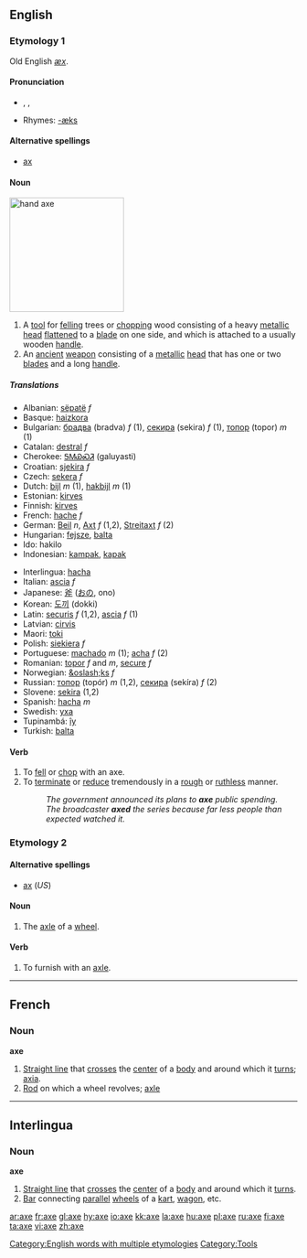 {{wikipedia}}
==English==

[[Category:English words with multiple etymologies]]
===Etymology 1===
Old English ''[[æx]]''.

====Pronunciation====
* {{AHD|ăks}}, {{IPA|/æks/}}, {{SAMPA|/{ks/}}
* Rhymes: [[Rhymes:English:-æks|-æks]]

====Alternative spellings====
*[[ax#Etymology 2|ax]]

====Noun====
[[Image:Accetta.jpg|thumb|right|200px|hand axe]]
{{en-noun}}

#[[Category:Tools]] A [[tool]] for [[fell]]ing trees or [[chop]]ping wood consisting of a heavy [[metallic]] [[head]] [[flatten]]ed to a [[blade]] on one side, and which is attached to a usually wooden [[handle]].
#An [[ancient]] [[weapon]] consisting of a [[metallic]] [[head]] that has one or two [[blade]]s and a long [[handle]].

=====Translations=====
{{rfc-trans}}
{{top}}
*Albanian: [[sëpatë]] ''f''
*Basque: [[haizkora]]
*Bulgarian: [[брадва]] (bradva) ''f'' (1), [[секира]] (sekira) ''f'' (1), [[топор]] (topor) ''m'' (1)
*Catalan: [[destral]] ''f''
*Cherokee: [[ᎦᎷᏯᏍᏘ]] (galuyasti)
*Croatian: [[sjekira]] ''f''
*Czech: [[sekera]] ''f''
*Dutch: [[bijl]] ''m'' (1), [[hakbijl]] ''m'' (1)
*Estonian: [[kirves]]
*Finnish: [[kirves]]
*French: [[hache]] ''f''
*German: [[Beil]] ''n'', [[Axt]] ''f'' (1,2), [[Streitaxt]] ''f'' (2)
*Hungarian: [[fejsze]], [[balta]]
*Ido: hakilo
*Indonesian: [[kampak]], [[kapak]]
{{mid}}
*Interlingua: [[hacha]]
*Italian: [[ascia]] ''f''
*Japanese: [[斧]] ([[おの]], ono)
*Korean: [[도끼]] (dokki)
*Latin: [[securis]] ''f'' (1,2), [[ascia]] ''f'' (1)
*Latvian: [[cirvis]] {{m}}
*Maori: [[toki]]
*Polish: [[siekiera]] ''f''
*Portuguese: [[machado]] ''m'' (1); [[acha]] ''f'' (2)
*Romanian: [[topor]] ''f'' and ''m'', [[secure]] ''f''
*Norwegian: [[&oslash;ks]] ''f''
*Russian: [[топор]] (topór) ''m'' (1,2), [[секира]] (sekíra) ''f'' (2)
*Slovene: [[sekira]] {{f}} (1,2)
*Spanish: [[hacha]] ''m''
*Swedish: [[yxa]]
*Tupinambá: [[îy]]
*Turkish: [[balta]]
{{bottom}}

====Verb====
{{en-verb|ax|ing}}

# To [[fell]] or [[chop]] with an axe.
# To [[terminate]] or [[reduce]] tremendously in a [[rough]] or [[ruthless]] manner.
#:''The government announced its plans to '''axe''' public spending.''
#:''The broadcaster '''axed''' the series because far less people than expected watched it.''

===Etymology 2===
====Alternative spellings====
*[[ax#Etymology 2|ax]] (''US'')

====Noun====
{{en-noun}}

# {{archaic}} The [[axle]] of a [[wheel]].

====Verb====
{{en-verb|ax|ing}}

#To furnish with an [[axle]].

----

==French==

===Noun===
'''axe'''

#[[Straight line]] that [[cross]]es the [[center]] of a [[body]] and around which it [[turn]]s; [[axia]].
#[[Rod]] on which a wheel revolves; [[axle]]

----

==Interlingua==

===Noun===
'''axe'''

#[[Straight line]] that [[cross]]es the [[center]] of a [[body]] and around which it [[turn]]s.
#[[Bar]] connecting [[parallel]] [[wheel]]s of a [[kart]], [[wagon]], etc.

[[ar:axe]]
[[fr:axe]]
[[gl:axe]]
[[hy:axe]]
[[io:axe]]
[[kk:axe]]
[[la:axe]]
[[hu:axe]]
[[pl:axe]]
[[ru:axe]]
[[fi:axe]]
[[ta:axe]]
[[vi:axe]]
[[zh:axe]]
